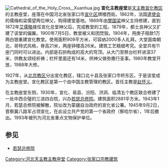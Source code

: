 {{coord|40|36|29.28|N|115|03|04.32|E|scale:3000|display=title}}
{{文物保护单位
|名称 = 宣化主教座堂
|图片 = Xuanhua Catholic Church 20210705-2.jpg
|说明 = 
|级别 = 省级文物保护单位
|省名 = 河北省
|市/县名 = 张家口市宣化区
|所在 = 
|坐标 =<!-- 请使用{{Coord}}模板 -->
|分类 = 
|时代 = 
|编号 = 
|登录 = 1993年7月15日?
}}
[[File:Cathedral_of_the_Holy_Cross,_Xuanhua.jpg|thumb]]
'''宣化主教座堂'''是[[天主教宣化教区|天主教宣化教区]]的主教座堂，座落在中国河北省张家口市[[宣化区|宣化区]]牌楼西街。1862年，法国[[遣使会|遣使会]]的儒梅和梁儒望两位神父，购得建堂基地。1869年由[[樊国梁|樊国梁]]神父主持修建，直到1872年[[艾儒略|艾儒略]]接任宣化总堂神父后，完成教堂的工程。1879年，都士良神父又扩建了该堂的偏翼。1900年7月5日，教堂被义和团焚毁。1904年，用庚子赔款1万两白银重建宣化教堂。使用面积909平方米，可容纳2000多人礼拜。大堂面南朝北，哥特式风格，脊高21米，两座钟楼高26米。建筑工艺精细考究。全堂共有11座门同时可以进出。内部是石拱构成的高大的穹顶。从大门至祭台栏杆进深37米，供教友颂经祈祷；栏杆里面还有14米，供神父做弥撒行圣事。1980年教堂开放，1988年大修。

1927年，从[[北京教区|北京教区]]分出宣化教区，辖口北十县及张家口市桥东区。于是该堂成为主教座堂。宣化教区是第一个由中国主教管理的教区。首任主教是[[赵怀义|赵怀义]]。

在主教座堂东侧，1930年，宣化、易县、汾阳、洪洞、临清五个教区联合修建了一处中西合璧的三进四合院，兴办[[若瑟总修院|若瑟总修院]]。建筑面积2881平方米。1943年1月，若瑟总修院被解散，院址改为蒙疆自治政府的宣化省公署。1945年9月2日，晋察冀八路军占领宣化，在此设立共产党的第一个省政府（察哈尔省），1年后撤出。1993年被列为河北省重点文物保护单位。

==参见==
*[[若瑟总修院|若瑟总修院]]

[[Category:河北天主教主教座堂|Category:河北天主教主教座堂]]
[[Category:张家口宗教建筑|Category:张家口宗教建筑]]